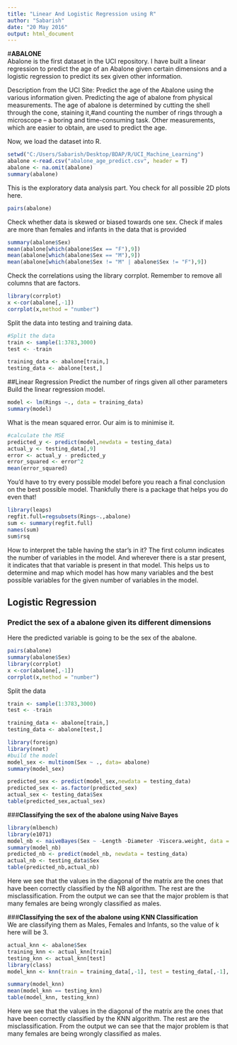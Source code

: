 ---
title: "Linear And Logistic Regression using R"
author: "Sabarish"
date: "20 May 2016"
output: html_document
---
#__ABALONE__   
Abalone is the first dataset in the UCI repository. I have built a linear regression to predict the age of an Abalone given certain dimensions and a logistic regression to predict its sex given other information.

Description from the UCI Site:
Predict the age of the Abalone using the various information given. Predicting the age of abalone from physical measurements.  The age of abalone is determined by cutting the shell through the cone, staining it,#and counting the number of rings through a microscope -- a boring and time-consuming task.  Other measurements, which are easier to obtain, are used to predict the age.    

Now, we load the dataset into R.    
```{r}
setwd("C:/Users/Sabarish/Desktop/BDAP/R/UCI_Machine_Learning")
abalone <-read.csv("abalone_age_predict.csv", header = T)
abalone <- na.omit(abalone)
summary(abalone)
```
This is the exploratory data analysis part. You check for all possible 2D plots here.
```{r}
pairs(abalone)
```    
Check whether data is skewed or biased towards one sex. Check if males are more than females and infants in the data that is provided    
```{r}
summary(abalone$Sex)
mean(abalone[which(abalone$Sex == "F"),9])
mean(abalone[which(abalone$Sex == "M"),9])
mean(abalone[which(abalone$Sex != "M" | abalone$Sex != "F"),9])
```  
Check the correlations using the library corrplot. Remember to remove all columns that are factors.    
```{r}
library(corrplot)
x <-cor(abalone[,-1])
corrplot(x,method = "number")
```
Split the data into testing and training data.    
```{r}
#Split the data
train <- sample(1:3783,3000)
test <- -train

training_data <- abalone[train,]
testing_data <- abalone[test,]
```
##Linear Regression
Predict the number of rings given all other parameters    
Build the linear regression model.    
```{r}
model <- lm(Rings ~., data = training_data)
summary(model)
```
What is the mean squared error. Our aim is to minimise it.    
```{r}
#calculate the MSE
predicted_y <- predict(model,newdata = testing_data)
actual_y <- testing_data[,9]
error <- actual_y - predicted_y
error_squared <- error^2
mean(error_squared)
```
You'd have to try every possible model before you reach a final conclusion on the best possible model. Thankfully there is a package that helps you do even that!
```{r}
library(leaps)
regfit.full=regsubsets(Rings~.,abalone)
sum <- summary(regfit.full)
names(sum)
sum$rsq
```   
How to interpret the table having the star's in it? 
The first column indicates the number of variables in the model. And wherever there is a star present, it indicates that that variable is present in that model.
This helps us to determine and map which model has how many variables and the best possible variables for the given number of variables in the model.    

## Logistic Regression

### __Predict the sex of a abalone given its different dimensions__   
Here the predicted variable is going to be the sex of the abalone.    
```{r}
pairs(abalone)
summary(abalone$Sex)
library(corrplot)
x <-cor(abalone[,-1])
corrplot(x,method = "number")
```

Split the data    
```{r}
train <- sample(1:3783,3000)
test <- -train

training_data <- abalone[train,]
testing_data <- abalone[test,]

library(foreign)
library(nnet)
#build the model
model_sex <- multinom(Sex ~ ., data= abalone)
summary(model_sex)

predicted_sex <- predict(model_sex,newdata = testing_data)
predicted_sex <- as.factor(predicted_sex)
actual_sex <- testing_data$Sex
table(predicted_sex,actual_sex)
```

###__Classifying the sex of the abalone using Naive Bayes__    
```{r}
library(mlbench)
library(e1071)
model_nb <- naiveBayes(Sex ~ -Length -Diameter -Viscera.weight, data = abalone)
summary(model_nb)
predicted_nb <- predict(model_nb, newdata = testing_data)
actual_nb <- testing_data$Sex
table(predicted_nb,actual_nb)
```
Here we see that the values in the diagonal of the matrix are the ones that have been correctly classified by the NB algorithm. The rest are the misclassification.
From the output we can see that the major problem is that many females are being wrongly classified as males.

###__Classifying the sex of the abalone using KNN Classification__   
We are classifying them as Males, Females and Infants, so the value of k here will be 3.
```{r}
actual_knn <- abalone$Sex
training_knn <- actual_knn[train]
testing_knn <- actual_knn[test]
library(class)
model_knn <- knn(train = training_data[,-1], test = testing_data[,-1], cl = training_knn, k = 3)

summary(model_knn)
mean(model_knn == testing_knn)
table(model_knn, testing_knn)
```
Here we see that the values in the diagonal of the matrix are the ones that have been correctly classified by the KNN algorithm. The rest are the misclassification.
From the output we can see that the major problem is that many females are being wrongly classified as males.

